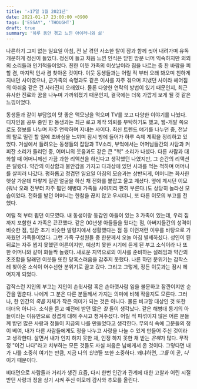 ```yaml
---
title: '✍️17일 1월 2021년'
date: 2021-01-17 23:00:00 +0900
tags: ['ESSAY', 'THOUGHT']
draft: true
summary: '하루 동안 겪고 느낀 아이러니와 삶'
---
```

나른하기 그지 없는 일요일 아침, 전 날 겪던 사소한 탈이 잠과 함께 씻어 내려가며 유독 개운하게 정신이 들었다. 정신이 들고 처음 느낀 인식은 닫힌 방문 너머 익숙하지만 의외의 소리들과 인기척들이었다. 친한 이웃 가족의 이삿날이라 짐을 나르는 중 찬 바람을 피할 겸, 마지막 인사 겸 찾아온 것이다. 이웃 동생들과는 어릴 적 부터 오래 봐오며 친하게 지내던 사이였으나, 군가족의 숙명과도 같은 이사를 자주 겪으며 지냈던 사이라 헤어짐의 아쉬움 같은 건 사라진지 오래였다. 물론 다양한 연락의 방법이 있기 때문인지, 최근 유사한 진로와 꿈을 나누며 가까워졌기 때문인지, 결국에는 더욱 가깝게 보게 될 것 같은 느낌이었다.  

동생들과 같이 부담없이 맛 좋은 맥모닝을 먹으며 TV를 보고 다양한 이야기를 나눴다. 디자인을 공부 중인 한 동생과는 최근 로고 제작 의뢰를 부탁하기도 했고, 웹-개발 쪽으로도 정보를 나누며 자주 연락하며 지내는 사이다. 최신 트렌드 얘기를 나누던 중, 전날의 탈로 밀린 할 일에 조바심을 느끼며 잠시 방에 들어가 하루 숙제 계획을 정리하고 있었다. 거실에서 들려오는 동생들의 잡담과 TV소리, 부엌에서는 어머님들간의 사담과 커피잔 소리가 들리던 중, 어머니의 웃음과도 같은 큰 "헉" 소리가 나셨다. 다른 사람과 대화할 때 어머니께선 가끔 과한 리액션을 하신다고 생각했던 나였지만, 그 순간의 리액션은 달랐다. 약간의 이상함과 불안감을 가지고 다과상에 있던 사과를 먹는 척하며 어머니를 살피러 나갔다. 평화롭고 정겹던 일요일 아침의 모습과는 상반되게, 어머니는 화사한 햇살 가운데 파랗게 질린 얼굴을 하신 채 전화를 붙잡고 울고 계셨다. 옆에 계시던 이모(워낙 오래 전부터 자주 뵙던 해병대 가족들 사이끼리 편히 부른다.)도 상당히 놀라신 모습이었다. 전화를 받던 어머니는 한참을 끊지 않고 우시더니, 또 다른 이모의 부고를 전했다.

어릴 적 부터 뵙던 이모였다. 내 동생이랑 동갑인 아들이 있는 3 가족이 있는데, 우리 집 까지 포함한 4 가족은 끈끈했다. 같은 00년생 아들들을 뒀다는 점, 아버지들간의 성격이 비슷한 점, 임관 초기 비슷한 발령지에서 생활했다는 점 등 이런저런 이유를 바탕으로 가까웠던 가족들이었다. 그런 가족 구성원들 중 한분께서 오늘 아침 별세하셨다. 성인이 된 뒤로는 자주 뵙지 못했던 어른이지만, 예상치 못한 시기에 듣게 된 부고 소식이라 나 또한 어머니와 같이 화들짝 놀랬다. 새로운 지역으로의 이사를 준비하는 설레임과 약간의 초조함을 달래던 이웃들 또한 당혹스러움을 감추지 못했다. 나른 하던 분위기는 갑작스레 찾아온 소식이 어수선한 분위기로 끌고 갔다. 그리고 그렇게, 정든 이웃과는 잠시 헤어지게 되었다.

갑작스런 지인의 부고는 지인이 손윗사람 혹은 손아랫사람 임을 불문하고 잠깐이지만 순간을 멈춘다. 나에게 그 분은 다른 분들께서 가지는 의미에 비해 작을지도 모른다. 그러나, 한 인간의 *죽음* 자체가 작은 의미가 되는 것은 아니다. 물론 비교할 대상인 것 또한 더더욱 아니다. 소식을 듣고 예전에 받던 많은 *정* 들이 생각났다. 같은 해병대 동기의 아들이라는 이유만으로 정겹게 대해 주시고 챙겨주셨다. 어릴 적 피섞이지 않은 어른 분들께 받던 많은 사랑과 정들이 지금의 나를 만들었다고 생각한다. 무의식 속에 그분들의 정이 베여, 내가 다른 사람들에게도 정을 나누고 사랑을 나눌 수 있게 만들어 주신 것이라고 생각한다. 살면서 내가 인지 하지 못한 채, 인정 하지 못한 채 받는 *은혜*가 많다. 무작정 "이건 나다"라고 치부하는 모든 것들도 사실 처음은 남에게서 온 것이다. 그렇다면 내가 *나*를 소중히 여기는 만큼, 지금 나의 *인연*들 또한 소중하다. 왜냐하면, *그들* 이 곧, *나* 이기 때문이다. 

비대면으로 사람들과 거리가 생긴 요즘, 다시 한번 인간과 관계에 대한 고찰과 어린 시절 받던 사랑과 정을 상기 시켜 주신 이모께 감사와 추모를 올린다.